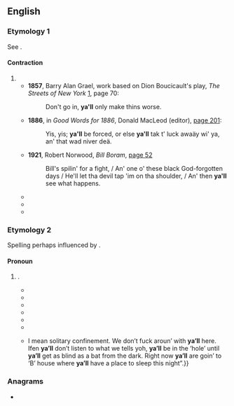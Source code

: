 {{also|yall|y'all}}
==English==

===Etymology 1===
See {{m|en|ya||you}}.

====Contraction====
{{head|en|contraction|head=[[ya]][['ll]]}}

# {{eye dialect of|en|you'll}}
#* '''1857''', Barry Alan Grael, work based on Dion Boucicault's play, ''The Streets of New York'' [http://books.google.com/books?id=dVr8FZH65foC], page 70:
#*: Don't go in, '''ya'll''' only make thins worse.
#* '''1886''', in ''Good Words for 1886'', Donald MacLeod (editor), [http://books.google.com/books?id=d4JMAAAAMAAJ&pg=PA201&dq=ya%27ll page 201]:
#*: Yis, yis; '''ya'll''' be forced, or else '''ya'll''' tak t' luck awaäy wi' ya, an' that wad niver deä.
#* '''1921''', Robert Norwood, ''Bill Boram'', [http://books.google.com/books?id=frIVwVBGcWEC&pg=PA52&dq=ya%27ll page 52]
#*: Bill's spilin' for a fight, / An' one o' these black God-forgotten days / He'll let tha devil tap 'im on tha shoulder, / An' then '''ya'll''' see what happens.
#* {{quote-book|en|1985|V.C. Andrews|Heaven|page=243|isbn=0671729446|url=http://books.google.com/books?id=XJVw075VNtwC|passage='''Ya'll''' like that. '''Ya'll''' come out smellin like a rose, looking like one, too.}}
#* {{quote-book|en|year=2002|author=Marina Carr|title=By the Bog of Cats|page=24|passage='''Ya'll''' only ever be Xavier Cassidy's work horse. He won't treat ya right.}}
#* {{quote-book|en|year=2006|author=J. R. Reynolds|title=Sustenance of Courage|page=281|passage=But then '''ya'll''' only have two oxen if ya do that, Mrs. Burt.}}

===Etymology 2===
Spelling perhaps influenced by {{m|en|you'll}}.

====Pronoun====
{{en-pron}}

# {{alternative spelling of|en|y'all}} {{q|especially in AAVE}}.
#* {{quote-book|en|year=1985|author=Barbara Savage|title=Miles from Nowhere|page=89|passage=So '''ya'll''' need a place to camp do ya?}}
#* {{quote-book|en|year=1987|author=Beth Henley|title=The Lucky Spot|page=20|passage='''Ya'll''' all gotta look real beautiful for tonight.}}
#* {{quote-book|en|year=1999|author=Connie Rose Porter|title=Imani All Mine|page=207|passage='''Ya'll''' folk forget about the street number.}}
#* {{quote-book|en|year=2000|author=Frankie Avalon Wolfe|title=The Complete Idiot’s Guide to Being Vegetarian|page=308|passage=Hinduism — '''Ya’ll''' Come Back Now}}
#* {{quote-book|en|year=2004|author=James E. Pittman|title=The Way We See It: Expressed through poetry and rhyme from friends and family|page=35|passage='''Ya’ll''' don’t know bout the Souf, fah real // Let me tell '''ya’ll''' how it be.}}
#* {{quote-book|en|year=2004|author=Ronald Everett Capps|title=Off Magazine Street|page=291|passage=Then, when '''ya'll''' were young, '''ya'll''' probably learned a lot about manners and how to act, didn't '''ya'll'''?}}
#* {{quote-book|en|year=2005|author=Jimmie|title=Life, Death And Sex In Prison|page=21|passage=“I’m Lieutenant Bunger. '''Ya’ll''' do exactly as I or any other uniformed officer here tells you to do, whenever he wants '''ya’ll''' to do it. Ifen '''ya’ll''' don’t do it quickly enough and the way we tell '''ya’ll''' to do it, we’ll march '''ya’ll''' right to the fuckin’ ‘hole’. For you new inmates {{...}} I mean solitary confinement. We don’t fuck aroun’ with '''ya’ll''' here. Ifen '''ya’ll''' don’t listen to what we tells yoh, '''ya’ll''' be in the ‘hole’ until '''ya’ll''' get as blind as a bat from the dark. Right now '''ya’ll''' are goin’ to ‘B’ house where '''ya’ll''' have a place to sleep this night”.}}

===Anagrams===
* {{anagrams|en|a=ally|-ally|Ally|Lyla|ally}}